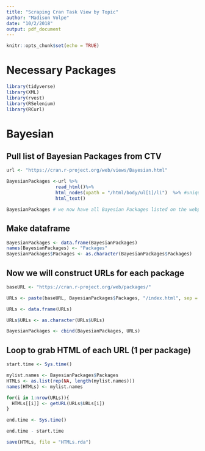 ```yaml
---
title: "Scraping Cran Task View by Topic"
author: "Madison Volpe"
date: "10/2/2018"
output: pdf_document
---
```


```r
knitr::opts_chunk$set(echo = TRUE)
```

# Necessary Packages 

```r
library(tidyverse)
library(XML)
library(rvest)
library(RSelenium)
library(RCurl)
```

# Bayesian

## Pull list of Bayesian Packages from CTV 

```r
url <- "https://cran.r-project.org/web/views/Bayesian.html" 

BayesianPackages <-url %>%
                  read_html()%>%
                  html_nodes(xpath = "/html/body/ul[1]/li")  %>% #unique xpath to pull in all individually
                  html_text()

BayesianPackages # we now have all Bayesian Packages listed on the webpage 
```

## Make dataframe 

```r
BayesianPackages <- data.frame(BayesianPackages)
names(BayesianPackages) <- "Packages"
BayesianPackages$Packages <- as.character(BayesianPackages$Packages)
```

## Now we will construct URLs for each package

```r
baseURL <- "https://cran.r-project.org/web/packages/"

URLs <- paste(baseURL, BayesianPackages$Packages, "/index.html", sep = "") #makes URLs that you can navigate to

URLs <- data.frame(URLs)

URLs$URLs <- as.character(URLs$URLs)

BayesianPackages <- cbind(BayesianPackages, URLs)

```


## Loop to grab HTML of each URL (1 per package)

```r
start.time <- Sys.time()

mylist.names <- BayesianPackages$Packages
HTMLs <- as.list(rep(NA, length(mylist.names)))
names(HTMLs) <- mylist.names

for(i in 1:nrow(URLs)){
  HTMLs[[i]] <- getURL(URLs$URLs[i])
}

end.time <- Sys.time()

end.time - start.time

save(HTMLs, file = "HTMLs.rda")
```